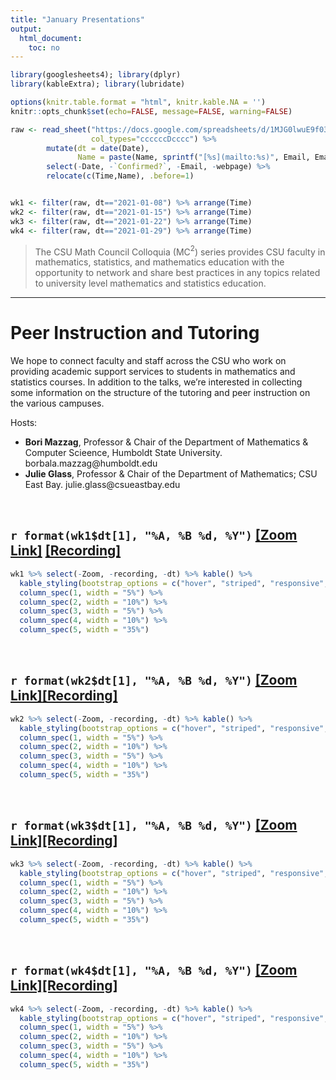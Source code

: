 ```yaml
---
title: "January Presentations"
output:
  html_document:
    toc: no
---
```


```r
library(googlesheets4); library(dplyr)
library(kableExtra); library(lubridate)

options(knitr.table.format = "html", knitr.kable.NA = '') 
knitr::opts_chunk$set(echo=FALSE, message=FALSE, warning=FALSE) 

raw <- read_sheet("https://docs.google.com/spreadsheets/d/1MJG0lwuE9f03LXEtaH53j-uJGHwAsAO1ckP_jDAm0gY/edit#gid=1389752095", 
                  col_types="ccccccDcccc") %>%
        mutate(dt = date(Date), 
               Name = paste(Name, sprintf("[%s](mailto:%s)", Email, Email))) %>% 
        select(-Date, -`Confirmed?`, -Email, -webpage) %>%
        relocate(c(Time,Name), .before=1)


wk1 <- filter(raw, dt=="2021-01-08") %>% arrange(Time)
wk2 <- filter(raw, dt=="2021-01-15") %>% arrange(Time)
wk3 <- filter(raw, dt=="2021-01-22") %>% arrange(Time)
wk4 <- filter(raw, dt=="2021-01-29") %>% arrange(Time)

```

> The CSU Math Council Colloquia (MC$^2$) series provides CSU faculty in mathematics, statistics, and mathematics education with the opportunity to network and share best practices in any topics related to university level mathematics and statistics education.

----

# Peer Instruction and Tutoring

We hope to connect faculty and staff across the CSU who work on providing academic support services to students in mathematics and statistics courses.  In addition to the talks, we're interested in collecting some information on the structure of the tutoring and peer instruction on the various campuses.

Hosts: 

* **Bori Mazzag**, Professor & Chair of the Department of Mathematics & Computer Scieence, Humboldt State University. borbala.mazzag@humboldt.edu
* **Julie Glass**, Professor & Chair of the Department of Mathematics; CSU East Bay. julie.glass@csueastbay.edu


<br>

## `r format(wk1$dt[1], "%A, %B %d, %Y")` [[Zoom Link]](`r na.omit(wk1$Zoom)[1]`)  [[Recording]](`r na.omit(wk1$recording)[1]`) 
```r
wk1 %>% select(-Zoom, -recording, -dt) %>% kable() %>% 
  kable_styling(bootstrap_options = c("hover", "striped", "responsive", "bordered")) %>%  
  column_spec(1, width = "5%") %>% 
  column_spec(2, width = "10%") %>%
  column_spec(3, width = "5%") %>%
  column_spec(4, width = "10%") %>% 
  column_spec(5, width = "35%")
```

<br>

## `r format(wk2$dt[1], "%A, %B %d, %Y")` [[Zoom Link]](`r na.omit(wk2$Zoom)[1]`)[[Recording]](`r na.omit(wk2$recording)[1]`) 

```r
wk2 %>% select(-Zoom, -recording, -dt) %>% kable() %>% 
  kable_styling(bootstrap_options = c("hover", "striped", "responsive", "bordered")) %>%  
  column_spec(1, width = "5%") %>% 
  column_spec(2, width = "10%") %>%
  column_spec(3, width = "5%") %>%
  column_spec(4, width = "10%") %>% 
  column_spec(5, width = "35%")
```


<br>

## `r format(wk3$dt[1], "%A, %B %d, %Y")` [[Zoom Link]](`r na.omit(wk3$Zoom)[1]`)[[Recording]](`r na.omit(wk3$recording)[1]`) 

```r
wk3 %>% select(-Zoom, -recording, -dt) %>% kable() %>% 
  kable_styling(bootstrap_options = c("hover", "striped", "responsive", "bordered")) %>%  
  column_spec(1, width = "5%") %>% 
  column_spec(2, width = "10%") %>%
  column_spec(3, width = "5%") %>%
  column_spec(4, width = "10%") %>% 
  column_spec(5, width = "35%")
```

<br>

## `r format(wk4$dt[1], "%A, %B %d, %Y")` [[Zoom Link]](`r na.omit(wk4$Zoom)[1]`)[[Recording]](`r na.omit(wk4$recording)[1]`) 

```r
wk4 %>% select(-Zoom, -recording, -dt) %>% kable() %>% 
  kable_styling(bootstrap_options = c("hover", "striped", "responsive", "bordered")) %>%  
  column_spec(1, width = "5%") %>% 
  column_spec(2, width = "10%") %>%
  column_spec(3, width = "5%") %>%
  column_spec(4, width = "10%") %>% 
  column_spec(5, width = "35%")
```


